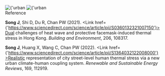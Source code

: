 <Title>Urban Biometeorology</Title>

<Section>
  <Image
    src={
      'https://sjyurbanlab.github.io/website-assets/research-theme/urban-health/urban-health.png'
    }
    alt={'urban health'}
    size={'medium'}
    center
  />
  <Image
    src={
      'https://sjyurbanlab.github.io/website-assets/research-theme/urban-health/UCM-Human coupling.png'
    }
    alt={'urban health'}
    size={'medium'}
    center
  />
</Section>

<Section>
<SubTitle>Reference</SubTitle>

**Song J**, Shi D, Du R, Chan PW (2021). <Link href={'https://www.sciencedirect.com/science/article/pii/S0360132321007150'}>Dual challenges of heat wave and protective facemask-induced thermal stress in Hong Kong. _Building and Environment_, 206, 108317.</Link>

**Song J**, Huang X, Wang C, Chan PW (2022). <Link href={'https://www.sciencedirect.com/science/article/pii/S1364032122008000'}>Realistic representation of city street-level human thermal stress via a new urban climate-human coupling system. _Renewable and Sustainable Energy Reviews_, 169, 112919.</Link>

</Section>
